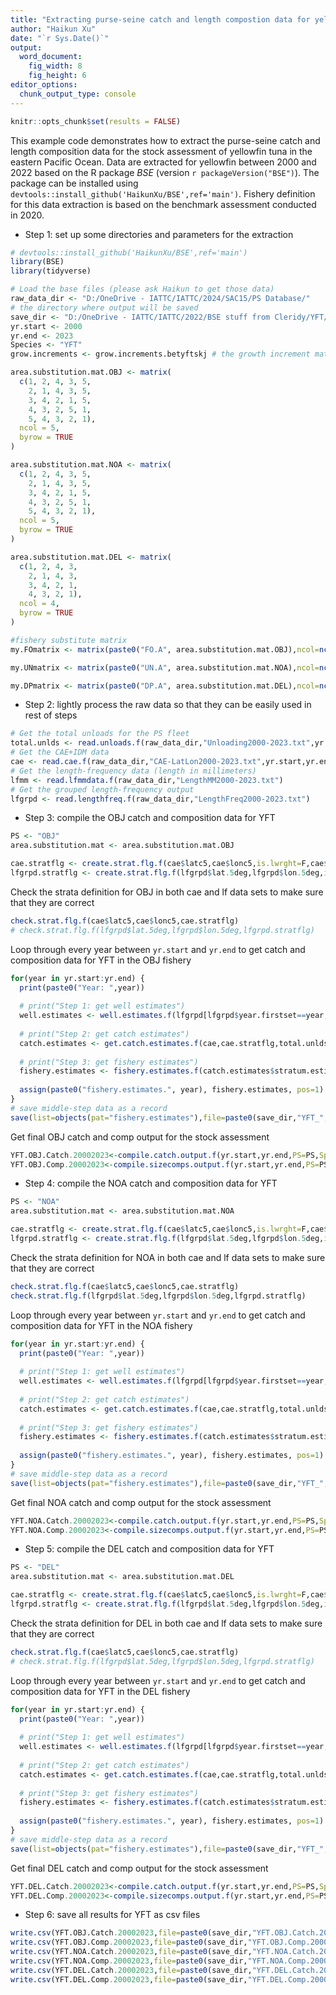 ```yaml
---
title: "Extracting purse-seine catch and length compostion data for yellowfin in 2000-2022"
author: "Haikun Xu"
date: "`r Sys.Date()`"
output:
  word_document:
    fig_width: 8
    fig_height: 6
editor_options: 
  chunk_output_type: console
---
```


```r
knitr::opts_chunk$set(results = FALSE)
```

This example code demonstrates how to extract the purse-seine catch and length composition data for the stock assessment of yellowfin tuna in the eastern Pacific Ocean. Data are extracted for yellowfin between 2000 and 2022 based on the R package *BSE* (version `r packageVersion("BSE")`). The package can be installed using `devtools::install_github('HaikunXu/BSE',ref='main')`. Fishery definition for this data extraction is based on the benchmark assessment conducted in 2020.

-   Step 1: set up some directories and parameters for the extraction

```r
# devtools::install_github('HaikunXu/BSE',ref='main') 
library(BSE)
library(tidyverse)

# Load the base files (please ask Haikun to get those data)
raw_data_dir <- "D:/OneDrive - IATTC/IATTC/2024/SAC15/PS Database/"
# the directory where output will be saved
save_dir <- "D:/OneDrive - IATTC/IATTC/2022/BSE stuff from Cleridy/YFT/"
yr.start <- 2000
yr.end <- 2023
Species <- "YFT"
grow.increments <- grow.increments.betyftskj # the growth increment matrix

area.substitution.mat.OBJ <- matrix(
  c(1, 2, 4, 3, 5,
    2, 1, 4, 3, 5,
    3, 4, 2, 1, 5,
    4, 3, 2, 5, 1,
    5, 4, 3, 2, 1),
  ncol = 5,
  byrow = TRUE
)

area.substitution.mat.NOA <- matrix(
  c(1, 2, 4, 3, 5,
    2, 1, 4, 3, 5,
    3, 4, 2, 1, 5,
    4, 3, 2, 5, 1,
    5, 4, 3, 2, 1),
  ncol = 5,
  byrow = TRUE
)

area.substitution.mat.DEL <- matrix(
  c(1, 2, 4, 3,
    2, 1, 4, 3,
    3, 4, 2, 1,
    4, 3, 2, 1),
  ncol = 4,
  byrow = TRUE
)

#fishery substitute matrix
my.FOmatrix <- matrix(paste0("FO.A", area.substitution.mat.OBJ),ncol=ncol(area.substitution.mat.OBJ))

my.UNmatrix <- matrix(paste0("UN.A", area.substitution.mat.NOA),ncol=ncol(area.substitution.mat.NOA))

my.DPmatrix <- matrix(paste0("DP.A", area.substitution.mat.DEL),ncol=ncol(area.substitution.mat.DEL))
```

-   Step 2: lightly process the raw data so that they can be easily used in rest of steps

```r
# Get the total unloads for the PS fleet
total.unlds <- read.unloads.f(raw_data_dir,"Unloading2000-2023.txt",yr.start,yr.end)
# Get the CAE+IDM data
cae <- read.cae.f(raw_data_dir,"CAE-LatLon2000-2023.txt",yr.start,yr.end)
# Get the length-frequency data (length in millimeters)
lfmm <- read.lfmmdata.f(raw_data_dir,"LengthMM2000-2023.txt")
# Get the grouped length-frequency output
lfgrpd <- read.lengthfreq.f(raw_data_dir,"LengthFreq2000-2023.txt")
```

-   Step 3: compile the OBJ catch and composition data for YFT

```r
PS <- "OBJ"
area.substitution.mat <- area.substitution.mat.OBJ

cae.stratflg <- create.strat.flg.f(cae$latc5,cae$lonc5,is.lwrght=F,cae$month,cae$setype,cae$class,PS=PS,Species=Species)
lfgrpd.stratflg <- create.strat.flg.f(lfgrpd$lat.5deg,lfgrpd$lon.5deg,is.lwrght=T,floor(lfgrpd$moda/100),lfgrpd$setype,lfgrpd$class,PS=PS,Species=Species)
```

Check the strata definition for OBJ in both cae and lf data sets to make sure that they are correct

```r
check.strat.flg.f(cae$latc5,cae$lonc5,cae.stratflg)
# check.strat.flg.f(lfgrpd$lat.5deg,lfgrpd$lon.5deg,lfgrpd.stratflg)
```

Loop through every year between `yr.start` and `yr.end` to get catch and composition data for YFT in the OBJ fishery

```r
for(year in yr.start:yr.end) {
  print(paste0("Year: ",year))
  
  # print("Step 1: get well estimates")
  well.estimates <- well.estimates.f(lfgrpd[lfgrpd$year.firstset==year,],lfmm)
  
  # print("Step 2: get catch estimates")
  catch.estimates <- get.catch.estimates.f(cae,cae.stratflg,total.unlds,lfgrpd,lfgrpd.stratflg,lfmm,year,2,well.estimates,area.substitution.mat,grow.increments,PS=PS,Species=Species,my.FOmatrix,my.UNmatrix,my.DPmatrix)
  
  # print("Step 3: get fishery estimates")
  fishery.estimates <- fishery.estimates.f(catch.estimates$stratum.estimates.withsamps,catch.estimates$stratum.estimates.NOsamps,year,PS=PS,Species=Species)
  
  assign(paste0("fishery.estimates.", year), fishery.estimates, pos=1)
}
# save middle-step data as a record
save(list=objects(pat="fishery.estimates"),file=paste0(save_dir,"YFT_",PS,"_2000-2023.RData"))
```

Get final OBJ catch and comp output for the stock assessment

```r
YFT.OBJ.Catch.20002023<-compile.catch.output.f(yr.start,yr.end,PS=PS,Species=Species,c("A1","A2","A3","A4","A5")) # five OBJ fisheries
YFT.OBJ.Comp.20002023<-compile.sizecomps.output.f(yr.start,yr.end,PS=PS,Species=Species)
```

-   Step 4: compile the NOA catch and composition data for YFT

```r
PS <- "NOA"
area.substitution.mat <- area.substitution.mat.NOA

cae.stratflg <- create.strat.flg.f(cae$latc5,cae$lonc5,is.lwrght=F,cae$month,cae$setype,cae$class,PS=PS,Species=Species)
lfgrpd.stratflg <- create.strat.flg.f(lfgrpd$lat.5deg,lfgrpd$lon.5deg,is.lwrght=T,floor(lfgrpd$moda/100),lfgrpd$setype,lfgrpd$class,PS=PS,Species=Species)
```

Check the strata definition for NOA in both cae and lf data sets to make sure that they are correct

```r
check.strat.flg.f(cae$latc5,cae$lonc5,cae.stratflg)
check.strat.flg.f(lfgrpd$lat.5deg,lfgrpd$lon.5deg,lfgrpd.stratflg)
```

Loop through every year between `yr.start` and `yr.end` to get catch and composition data for YFT in the NOA fishery

```r
for(year in yr.start:yr.end) {
  print(paste0("Year: ",year))
  
  # print("Step 1: get well estimates")
  well.estimates <- well.estimates.f(lfgrpd[lfgrpd$year.firstset==year,],lfmm)
  
  # print("Step 2: get catch estimates")
  catch.estimates <- get.catch.estimates.f(cae,cae.stratflg,total.unlds,lfgrpd,lfgrpd.stratflg,lfmm,year,2,well.estimates,area.substitution.mat,grow.increments,PS=PS,Species=Species,my.FOmatrix,my.UNmatrix,my.DPmatrix)
  
  # print("Step 3: get fishery estimates")
  fishery.estimates <- fishery.estimates.f(catch.estimates$stratum.estimates.withsamps,catch.estimates$stratum.estimates.NOsamps,year,PS=PS,Species=Species)
  
  assign(paste0("fishery.estimates.", year), fishery.estimates, pos=1)
}
# save middle-step data as a record
save(list=objects(pat="fishery.estimates"),file=paste0(save_dir,"YFT_",PS,"_2000-2023.RData"))
```

Get final NOA catch and comp output for the stock assessment

```r
YFT.NOA.Catch.20002023<-compile.catch.output.f(yr.start,yr.end,PS=PS,Species=Species,c("A1","A2","A3","A4","A5"))  # four NOA fisheries
YFT.NOA.Comp.20002023<-compile.sizecomps.output.f(yr.start,yr.end,PS=PS,Species=Species)
```

-   Step 5: compile the DEL catch and composition data for YFT

```r
PS <- "DEL"
area.substitution.mat <- area.substitution.mat.DEL

cae.stratflg <- create.strat.flg.f(cae$latc5,cae$lonc5,is.lwrght=F,cae$month,cae$setype,cae$class,PS=PS,Species=Species)
lfgrpd.stratflg <- create.strat.flg.f(lfgrpd$lat.5deg,lfgrpd$lon.5deg,is.lwrght=T,floor(lfgrpd$moda/100),lfgrpd$setype,lfgrpd$class,PS=PS,Species=Species)
```

Check the strata definition for DEL in both cae and lf data sets to make sure that they are correct

```r
check.strat.flg.f(cae$latc5,cae$lonc5,cae.stratflg)
# check.strat.flg.f(lfgrpd$lat.5deg,lfgrpd$lon.5deg,lfgrpd.stratflg)
```

Loop through every year between `yr.start` and `yr.end` to get catch and composition data for YFT in the DEL fishery

```r
for(year in yr.start:yr.end) {
  print(paste0("Year: ",year))
  
  # print("Step 1: get well estimates")
  well.estimates <- well.estimates.f(lfgrpd[lfgrpd$year.firstset==year,],lfmm)
  
  # print("Step 2: get catch estimates")
  catch.estimates <- get.catch.estimates.f(cae,cae.stratflg,total.unlds,lfgrpd,lfgrpd.stratflg,lfmm,year,2,well.estimates,area.substitution.mat,grow.increments,PS=PS,Species=Species,my.FOmatrix,my.UNmatrix,my.DPmatrix)
  
  # print("Step 3: get fishery estimates")
  fishery.estimates <- fishery.estimates.f(catch.estimates$stratum.estimates.withsamps,catch.estimates$stratum.estimates.NOsamps,year,PS=PS,Species=Species)
  
  assign(paste0("fishery.estimates.", year), fishery.estimates, pos=1)
}
# save middle-step data as a record
save(list=objects(pat="fishery.estimates"),file=paste0(save_dir,"YFT_",PS,"_2000-2023.RData"))
```

Get final DEL catch and comp output for the stock assessment

```r
YFT.DEL.Catch.20002023<-compile.catch.output.f(yr.start,yr.end,PS=PS,Species=Species,c("A1","A2","A3","A4")) # two DEL fisheries
YFT.DEL.Comp.20002023<-compile.sizecomps.output.f(yr.start,yr.end,PS=PS,Species=Species)
```

-   Step 6: save all results for YFT as csv files

```r
write.csv(YFT.OBJ.Catch.20002023,file=paste0(save_dir,"YFT.OBJ.Catch.20002023.csv"),row.names = FALSE)
write.csv(YFT.OBJ.Comp.20002023,file=paste0(save_dir,"YFT.OBJ.Comp.20002023.csv"),row.names = FALSE)
write.csv(YFT.NOA.Catch.20002023,file=paste0(save_dir,"YFT.NOA.Catch.20002023.csv"),row.names = FALSE)
write.csv(YFT.NOA.Comp.20002023,file=paste0(save_dir,"YFT.NOA.Comp.20002023.csv"),row.names = FALSE)
write.csv(YFT.DEL.Catch.20002023,file=paste0(save_dir,"YFT.DEL.Catch.20002023.csv"),row.names = FALSE)
write.csv(YFT.DEL.Comp.20002023,file=paste0(save_dir,"YFT.DEL.Comp.20002023.csv"),row.names = FALSE)
```